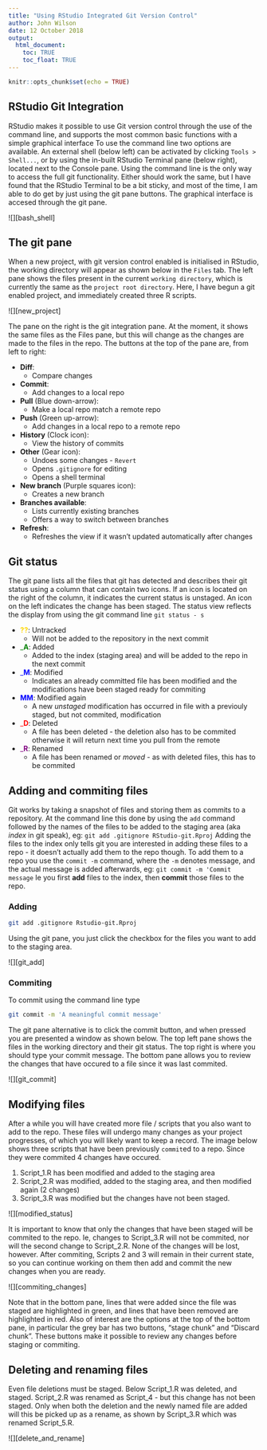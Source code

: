 ```yaml
---
title: "Using RStudio Integrated Git Version Control"
author: John Wilson
date: 12 October 2018
output: 
  html_document:
    toc: TRUE
    toc_float: TRUE
---
```


```r
knitr::opts_chunk$set(echo = TRUE)
```

## RStudio Git Integration

RStudio makes it possible to use Git version control through the use of the command line, and supports the most common basic functions with a simple graphical interface
To use the command line two options are available. An external shell (below left) can be activated by clicking `Tools > Shell...`, or by using the in-built RStudio Terminal pane (below right), located next to the Console pane.
Using the command line is the only way to access the full git functionality.
Either should work the same, but I have found that the RStudio Terminal to be a bit sticky, and most of the time, I am able to do get by just using the git pane buttons.
The graphical interface is accesed through the git pane.

![][bash_shell]

## The git pane

When a new project, with git version control enabled is initialised in RStudio, the working directory will appear as shown below in the `Files` tab.
The left pane shows the files present in the current `working directory`, which is currently the same as the `project root directory`.
Here, I have begun a git enabled project, and immediately created three R scripts.

![][new_project]

The pane on the right is the git integration pane.
At the moment, it shows the same files as the Files pane, but this will change as the changes are made to the files in the repo.
The buttons at the top of the pane are, from left to right:

+ __Diff__:
  + Compare changes
+ __Commit__:
  + Add changes to a local repo
+ __Pull__ (Blue down-arrow):
  + Make a local repo match a remote repo
+ __Push__ (Green up-arrow):
  + Add changes in a local repo to a remote repo
+ __History__ (Clock icon):
  + View the history of commits
+ __Other__ (Gear icon):
  + Undoes some changes - `Revert`
  + Opens `.gitignore` for editing
  + Opens a shell terminal
+ __New branch__ (Purple squares icon):
  + Creates a new branch
+ __Branches available__:
  + Lists currently existing branches
  + Offers a way to switch between branches
+ __Refresh__:
  + Refreshes the view if it wasn't updated automatically after changes

## Git status

The git pane lists all the files that git has detected and describes their git status using a column that can contain two icons.
If an icon is located on the right of the column, it indicates the current status is unstaged.
An icon on the left indicates the change has been staged.
The status view reflects the display from using the git command line `git status - s`

+ <span style = 'color:gold'>__??__</span>: Untracked
  + Will not be added to the repository in the next commit
+ <span style = 'color:green'>___A__</span>: Added
  + Added to the index (staging area) and will be added to the repo in the next commit
+ <span style = 'color:blue'>___M__</span>: Modified
  + Indicates an already committed file has been modified and the modifications have been staged ready for commiting
+ <span style = 'color:blue'>__MM__</span>: Modified again
  + A new _unstaged_ modification has occurred in file with a previouly staged, but not commited, modification
+ <span style = 'color:red'>___D__</span>: Deleted
  + A file has been deleted - the deletion also has to be commited otherwise it will return next time you pull from the remote
+ <span style = 'color:purple'>___R__</span>: Renamed
  + A file has been renamed or _moved_ - as with deleted files, this has to be commited

## Adding and commiting files

Git works by taking a snapshot of files and storing them as commits to a repository.
At the command line this done by using the `add` command followed by the names of the files to be added to the staging area (aka _index_ in git speak), eg: `git add .gitignore RStudio-git.Rproj`
Adding the files to the index only tells git you are interested in adding these files to a repo - it doesn't actually add them to the repo though.
To add them to a repo you use the `commit -m` command, where the `-m` denotes message, and the actual message is added afterwards, eg: `git commit -m 'Commit message`
Ie you first __add__ files to the index, then __commit__ those files to the repo.

### Adding

```bash
git add .gitignore Rstudio-git.Rproj
```

Using the git pane, you just click the checkbox for the files you want to add to the staging area.

![][git_add]

### Commiting

To commit using the command line type

```bash
git commit -m 'A meaningful commit message'
```

The git pane alternative is to click the commit button, and when pressed you are presented a window as shown below.
The top left pane shows the files in the working directory and their git status.
The top right is where you should type your commit message.
The bottom pane allows you to review the changes that have occured to a file since it was last commited.

![][git_commit]

## Modifying files

After a while you will have created more file / scripts that you also want to add to the repo.
These files will undergo many changes as your project progresses, of which you will likely want to keep a record.
The image below shows three scripts that have been previously `commit`ed to a repo.
Since they were commited 4 changes have occured.

1. Script_1.R has been modified and added to the staging area
2. Script_2.R was modified, added to the staging area, and then modified again (2 changes)
3. Script_3.R was modified but the changes have not been staged.

![][modified_status]

It is important to know that only the changes that have been staged will be commited to the repo.
Ie, changes to Script_3.R will not be commited, nor will the second change to Script_2.R.
None of the changes will be lost, however.
After commiting, Scripts 2 and 3 will remain in their current state, so you can continue working on them then add and commit the new changes when you are ready.

![][commiting_changes]

Note that in the bottom pane, lines that were added since the file was staged are highlighted in green, and lines that have been removed are highlighted in red.
Also of interest are the options at the top of the bottom pane, in particular the grey bar has two buttons, "stage chunk" and "Discard chunk".
These buttons make it possible to review any changes before staging or commiting.

## Deleting and renaming files

Even file deletions must be staged.
Below Script_1.R was deleted, and staged.
Script_2.R was renamed as Script_4 - but this change has not been staged.
Only when both the deletion and the newly named file are added will this be picked up as a rename, as shown by Script_3.R which was renamed Script_5.R.

![][delete_and_rename]

